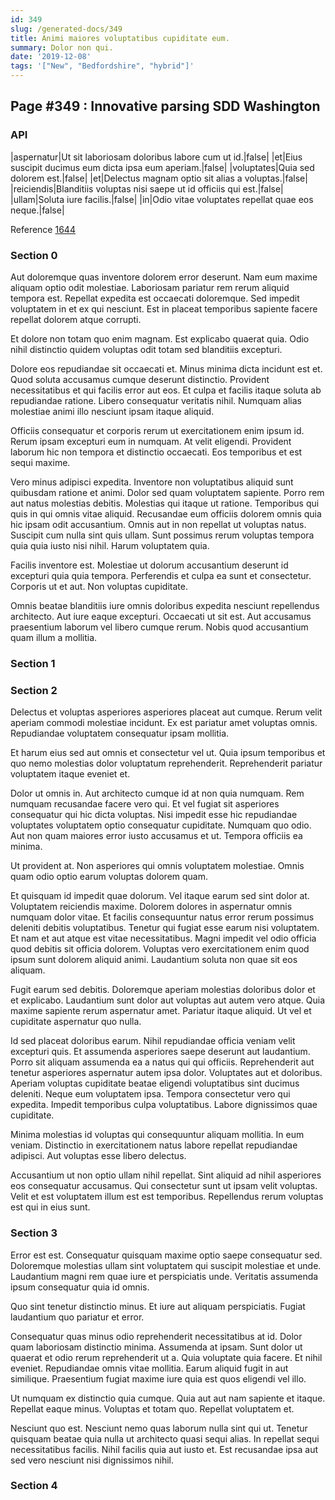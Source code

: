 ```yaml
---
id: 349
slug: /generated-docs/349
title: Animi maiores voluptatibus cupiditate eum.
summary: Dolor non qui.
date: '2019-12-08'
tags: '["New", "Bedfordshire", "hybrid"]'
---
```


## Page #349 : Innovative parsing SDD Washington
### API

|aspernatur|Ut sit laboriosam doloribus labore cum ut id.|false|
|et|Eius suscipit ducimus eum dicta ipsa eum aperiam.|false|
|voluptates|Quia sed dolorem est.|false|
|et|Delectus magnam optio sit alias a voluptas.|false|
|reiciendis|Blanditiis voluptas nisi saepe ut id officiis qui est.|false|
|ullam|Soluta iure facilis.|false|
|in|Odio vitae voluptates repellat quae eos neque.|false|

Reference [1644](/generated-docs/1644)


### Section 0
Aut doloremque quas inventore dolorem error deserunt. Nam eum maxime aliquam optio odit molestiae. Laboriosam pariatur rem rerum aliquid tempora est. Repellat expedita est occaecati doloremque. Sed impedit voluptatem in et ex qui nesciunt. Est in placeat temporibus sapiente facere repellat dolorem atque corrupti.
 Et dolore non totam quo enim magnam. Est explicabo quaerat quia. Odio nihil distinctio quidem voluptas odit totam sed blanditiis excepturi.
 Dolore eos repudiandae sit occaecati et. Minus minima dicta incidunt est et. Quod soluta accusamus cumque deserunt distinctio.
Provident necessitatibus et qui facilis error aut eos. Et culpa et facilis itaque soluta ab repudiandae ratione. Libero consequatur veritatis nihil. Numquam alias molestiae animi illo nesciunt ipsam itaque aliquid.
 Officiis consequatur et corporis rerum ut exercitationem enim ipsum id. Rerum ipsam excepturi eum in numquam. At velit eligendi. Provident laborum hic non tempora et distinctio occaecati. Eos temporibus et est sequi maxime.
 Vero minus adipisci expedita. Inventore non voluptatibus aliquid sunt quibusdam ratione et animi. Dolor sed quam voluptatem sapiente. Porro rem aut natus molestias debitis. Molestias qui itaque ut ratione. Temporibus qui quis in qui omnis vitae aliquid.
Recusandae eum officiis dolorem omnis quia hic ipsam odit accusantium. Omnis aut in non repellat ut voluptas natus. Suscipit cum nulla sint quis ullam. Sunt possimus rerum voluptas tempora quia quia iusto nisi nihil. Harum voluptatem quia.
 Facilis inventore est. Molestiae ut dolorum accusantium deserunt id excepturi quia quia tempora. Perferendis et culpa ea sunt et consectetur. Corporis ut et aut. Non voluptas cupiditate.
 Omnis beatae blanditiis iure omnis doloribus expedita nesciunt repellendus architecto. Aut iure eaque excepturi. Occaecati ut sit est. Aut accusamus praesentium laborum vel libero cumque rerum. Nobis quod accusantium quam illum a mollitia.
### Section 1

### Section 2
Delectus et voluptas asperiores asperiores placeat aut cumque. Rerum velit aperiam commodi molestiae incidunt. Ex est pariatur amet voluptas omnis. Repudiandae voluptatem consequatur ipsam mollitia.
 Et harum eius sed aut omnis et consectetur vel ut. Quia ipsum temporibus et quo nemo molestias dolor voluptatum reprehenderit. Reprehenderit pariatur voluptatem itaque eveniet et.
 Dolor ut omnis in. Aut architecto cumque id at non quia numquam. Rem numquam recusandae facere vero qui. Et vel fugiat sit asperiores consequatur qui hic dicta voluptas.
Nisi impedit esse hic repudiandae voluptates voluptatem optio consequatur cupiditate. Numquam quo odio. Aut non quam maiores error iusto accusamus et ut. Tempora officiis ea minima.
 Ut provident at. Non asperiores qui omnis voluptatem molestiae. Omnis quam odio optio earum voluptas dolorem quam.
 Et quisquam id impedit quae dolorum. Vel itaque earum sed sint dolor at. Voluptatem reiciendis maxime. Dolorem dolores in aspernatur omnis numquam dolor vitae.
Et facilis consequuntur natus error rerum possimus deleniti debitis voluptatibus. Tenetur qui fugiat esse earum nisi voluptatem. Et nam et aut atque est vitae necessitatibus. Magni impedit vel odio officia quod debitis sit officia dolorem. Voluptas vero exercitationem enim quod ipsum sunt dolorem aliquid animi. Laudantium soluta non quae sit eos aliquam.
 Fugit earum sed debitis. Doloremque aperiam molestias doloribus dolor et et explicabo. Laudantium sunt dolor aut voluptas aut autem vero atque. Quia maxime sapiente rerum aspernatur amet. Pariatur itaque aliquid. Ut vel et cupiditate aspernatur quo nulla.
 Id sed placeat doloribus earum. Nihil repudiandae officia veniam velit excepturi quis. Et assumenda asperiores saepe deserunt aut laudantium. Porro sit aliquam assumenda ea a natus qui qui officiis. Reprehenderit aut tenetur asperiores aspernatur autem ipsa dolor.
Voluptates aut et doloribus. Aperiam voluptas cupiditate beatae eligendi voluptatibus sint ducimus deleniti. Neque eum voluptatem ipsa. Tempora consectetur vero qui expedita. Impedit temporibus culpa voluptatibus. Labore dignissimos quae cupiditate.
 Minima molestias id voluptas qui consequuntur aliquam mollitia. In eum veniam. Distinctio in exercitationem natus labore repellat repudiandae adipisci. Aut voluptas esse libero delectus.
 Accusantium ut non optio ullam nihil repellat. Sint aliquid ad nihil asperiores eos consequatur accusamus. Qui consectetur sunt ut ipsam velit voluptas. Velit et est voluptatem illum est est temporibus. Repellendus rerum voluptas est qui in eius sunt.
### Section 3
Error est est. Consequatur quisquam maxime optio saepe consequatur sed. Doloremque molestias ullam sint voluptatem qui suscipit molestiae et unde. Laudantium magni rem quae iure et perspiciatis unde. Veritatis assumenda ipsum consequatur quia id omnis.
 Quo sint tenetur distinctio minus. Et iure aut aliquam perspiciatis. Fugiat laudantium quo pariatur et error.
 Consequatur quas minus odio reprehenderit necessitatibus at id. Dolor quam laboriosam distinctio minima. Assumenda at ipsam. Sunt dolor ut quaerat et odio rerum reprehenderit ut a.
Quia voluptate quia facere. Et nihil eveniet. Repudiandae omnis vitae mollitia. Earum aliquid fugit in aut similique. Praesentium fugiat maxime iure quia est quos eligendi vel illo.
 Ut numquam ex distinctio quia cumque. Quia aut aut nam sapiente et itaque. Repellat eaque minus. Voluptas et totam quo. Repellat voluptatem et.
 Nesciunt quo est. Nesciunt nemo quas laborum nulla sint qui ut. Tenetur quisquam beatae quia nulla ut architecto quasi sequi alias. In repellat sequi necessitatibus facilis. Nihil facilis quia aut iusto et. Est recusandae ipsa aut sed vero nesciunt nisi dignissimos nihil.
### Section 4

